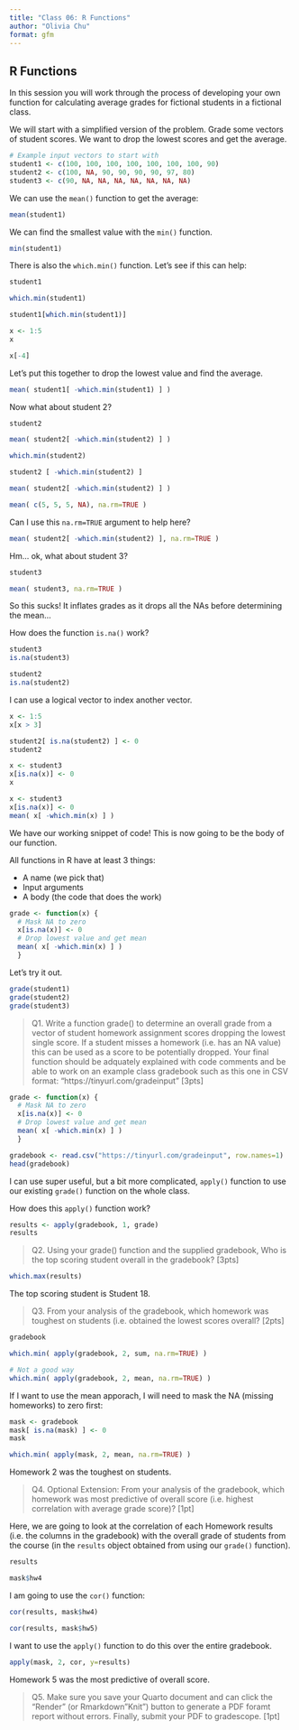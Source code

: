 ```yaml
---
title: "Class 06: R Functions"
author: "Olivia Chu"
format: gfm
---
```


## R Functions

In this session you will work through the process of developing your own function for calculating average grades for fictional students in a fictional class.

We will start with a simplified version of the problem. Grade some vectors of student scores. We want to drop the lowest scores and get the average.

```r
# Example input vectors to start with
student1 <- c(100, 100, 100, 100, 100, 100, 100, 90)
student2 <- c(100, NA, 90, 90, 90, 90, 97, 80)
student3 <- c(90, NA, NA, NA, NA, NA, NA, NA)
```

We can use the `mean()` function to get the average:

```r
mean(student1)
```

We can find the smallest value with the `min()` function.

```r
min(student1)
```

There is also the `which.min()` function. Let's see if this can help:

```r
student1
```

```r
which.min(student1)
```

```r
student1[which.min(student1)]
```

```r
x <- 1:5
x
```

```r
x[-4]
```

Let's put this together to drop the lowest value and find the average.

```r
mean( student1[ -which.min(student1) ] )
```

Now what about student 2?

```r
student2
```

```r
mean( student2[ -which.min(student2) ] )
```

```r
which.min(student2)
```

```r
student2 [ -which.min(student2) ]
```

```r
mean( student2[ -which.min(student2) ] )
```

```r
mean( c(5, 5, 5, NA), na.rm=TRUE )
```

Can I use this `na.rm=TRUE` argument to help here?

```r
mean( student2[ -which.min(student2) ], na.rm=TRUE )
```

Hm... ok, what about student 3?

```r
student3
```

```r
mean( student3, na.rm=TRUE )
```

So this sucks! It inflates grades as it drops all the NAs before determining the mean...

How does the function `is.na()` work?

```r
student3
is.na(student3)
```

```r
student2
is.na(student2)
```

I can use a logical vector to index another vector.

```r
x <- 1:5
x[x > 3]
```

```r
student2[ is.na(student2) ] <- 0
student2
```

```r
x <- student3
x[is.na(x)] <- 0
x
```
```r
x <- student3
x[is.na(x)] <- 0
mean( x[ -which.min(x) ] )
```

We have our working snippet of code! This is now going to be the body of our function.

All functions in R have at least 3 things:

- A name (we pick that)
- Input arguments
- A body (the code that does the work)

```r
grade <- function(x) {
  # Mask NA to zero
  x[is.na(x)] <- 0
  # Drop lowest value and get mean
  mean( x[ -which.min(x) ] )
  }
```

Let's try it out.

```r
grade(student1)
grade(student2)
grade(student3)
```

> Q1. Write a function grade() to determine an overall grade from a vector of student homework assignment scores dropping the lowest single score. If a student misses a homework (i.e. has an NA value) this can be used as a score to be potentially dropped. Your final function should be adquately explained with code comments and be able to work on an example class gradebook such as this one in CSV format: “https://tinyurl.com/gradeinput” [3pts]

```r
grade <- function(x) {
  # Mask NA to zero
  x[is.na(x)] <- 0
  # Drop lowest value and get mean
  mean( x[ -which.min(x) ] )
  }
```

```r
gradebook <- read.csv("https://tinyurl.com/gradeinput", row.names=1)
head(gradebook)
```

I can use super useful, but a bit more complicated, `apply()` function to use our existing `grade()` function on the whole class.

How does this `apply()` function work?

```r
results <- apply(gradebook, 1, grade)
results
```
> Q2. Using your grade() function and the supplied gradebook, Who is the top scoring student
overall in the gradebook? [3pts]

```r
which.max(results)
```

The top scoring student is Student 18.

> Q3. From your analysis of the gradebook, which homework was toughest on students (i.e. obtained
the lowest scores overall? [2pts]

```r
gradebook
```

```r
which.min( apply(gradebook, 2, sum, na.rm=TRUE) )
```

```r
# Not a good way
which.min( apply(gradebook, 2, mean, na.rm=TRUE) )
```

If I want to use the mean apporach, I will need to mask the NA (missing homeworks) to zero first:

```r
mask <- gradebook
mask[ is.na(mask) ] <- 0
mask
```

```r
which.min( apply(mask, 2, mean, na.rm=TRUE) )
```

Homework 2 was the toughest on students.

> Q4. Optional Extension: From your analysis of the gradebook, which homework was most
predictive of overall score (i.e. highest correlation with average grade score)? [1pt]

Here, we are going to look at the correlation of each Homework results (i.e. the columns in the gradebook) with the overall grade of students from the course (in the `results` object obtained from using our `grade()` function).

```r
results
```

```r
mask$hw4
```

I am going to use the `cor()` function:

```r
cor(results, mask$hw4)
```

```r
cor(results, mask$hw5)
```

I want to use the `apply()` function to do this over the entire gradebook.

```r
apply(mask, 2, cor, y=results)
```

Homework 5 was the most predictive of overall score.

> Q5. Make sure you save your Quarto document and can click the “Render” (or Rmarkdown”Knit”) button to generate a PDF foramt report without errors. Finally, submit your PDF to gradescope. [1pt]